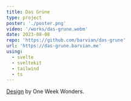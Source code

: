 ```yaml
---
title: Das Grüne
type: project
poster: './poster.png'
video: '/works/das-grune.webm'
date: 2023-08-08
repo: 'https://github.com/barvian/das-grune'
url: 'https://das-grune.barvian.me'
using:
  - svelte
  - sveltekit
  - tailwind
  - ts
---
```


[Design](https://dribbble.com/shots/19365923-Das-Gr-ne-Creative-Design-Agency-Landing-Page-Website) by One Week Wonders.
